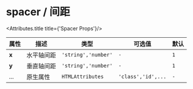 
# spacer / 间距

<Attributes>
  
<Attributes.title title={'Spacer Props'}/>

| 属性  | 描述       | 类型                | 可选值             | 默认 |
| ----- | ---------- | ------------------- | ------------------ | ---- |
| **x** | 水平轴间距 | `'string','number'` | `-`                | `1`  |
| **y** | 垂直轴间距 | `'string','number'` | `-`                | `1`  |
| ...   | 原生属性   | `HTMLAttributes`    | `'class','id',...` | `-`  |

</Attributes>
